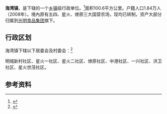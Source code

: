 {{中国乡级行政区|31/01/20/123/000
| 电话区号 = 21
}}

'''海湾镇'''，是{{PRC admin/fullname|31/01/20/123/000|3}}下辖的一个[[乡镇|乡镇]]级行政单位。<ref>{{PRC admin/ref sgc|{{PRC admin/parent|31/01/20/123/000}}}}</ref>面积100.6平方公里。户籍人口1.84万人（2008年）。境內原有五四、星火、燎原三大国营农场，现均已转制，资产大部分归属到[[光明食品集团|光明食品集团]]旗下。

== 行政区划 ==

海湾镇下辖以下居委会及村委会：<ref>{{PRC admin/ref sgc|31/01/20/123/000}}</ref>

明城新村社区、星火一社区、星火二社区、燎原社区、中港社区、一兴社区、洪卫社区、星火世茂社区。

== 参考资料 ==
{{reflist}}

{{PRC admin/navcat|31/01/20/123/000}}
{{上海市功能性区域}}